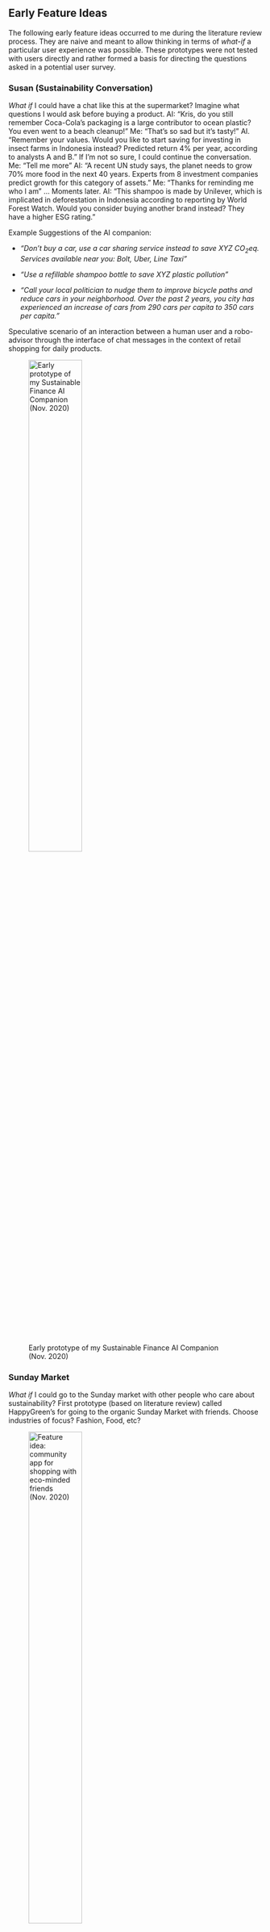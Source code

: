 ```{=mdx}
import MyEmbed from '/src/components/Embed'
import Figure from '/src/components/Figure'
import Watch from '../images/prototypes/ai-watch.png'
import Susan from '../images/prototypes/susan-pink-app.png'
```
## Early Feature Ideas

The following early feature ideas occurred to me during the literature review process. They are naive and meant to allow thinking in terms of *what-if* a particular user experience was possible. These prototypes were not tested with users directly and rather formed a basis for directing the questions asked in a potential user survey.

### Susan (Sustainability Conversation)

*What if* I could have a chat like this at the supermarket? Imagine what questions I would ask before buying a product. AI: "Kris, do you still remember Coca-Cola's packaging is a large contributor to ocean plastic? You even went to a beach cleanup!" Me: "That's so sad but it's tasty!" AI. "Remember your values. Would you like to start saving for investing in insect farms in Indonesia instead? Predicted return 4% per year, according to analysts A and B." If I'm not so sure, I could continue the conversation. Me: "Tell me more" AI: "A recent UN study says, the planet needs to grow 70% more food in the next 40 years. Experts from 8 investment companies predict growth for this category of assets." Me: "Thanks for reminding me who I am" ... Moments later. AI: "This shampoo is made by Unilever, which is implicated in deforestation in Indonesia according to reporting by World Forest Watch. Would you consider buying another brand instead? They have a higher ESG rating."

Example Suggestions of the AI companion:

-   *"Don't buy a car, use a car sharing service instead to save XYZ CO~2~eq. Services available near you: Bolt, Uber, Line Taxi"*

-   *"Use a refillable shampoo bottle to save XYZ plastic pollution"*

-   *"Call your local politician to nudge them to improve bicycle paths and reduce cars in your neighborhood. Over the past 2 years, you city has experienced an increase of cars from 290 cars per capita to 350 cars per capita."*

Speculative scenario of an interaction between a human user and a robo-advisor through the interface of chat messages in the context of retail shopping for daily products.

::: {.content-hidden unless-format="pdf"}
![Early prototype of my Sustainable Finance AI Companion (Nov. 2020)](./images/prototypes/susan-pink-app.png){width="50%"}
:::

```{=mdx}
<Figure
  caption="Early prototype of my Sustainable Finance AI Companion (Nov. 2020)"
  src={Susan}
/>
```
### Sunday Market

*What if* I could go to the Sunday market with other people who care about sustainability? First prototype (based on literature review) called HappyGreen's for going to the organic Sunday Market with friends. Choose industries of focus? Fashion, Food, etc?

::: {.content-hidden unless-format="pdf"}
![Feature idea: community app for shopping with eco-minded friends (Nov. 2020)](./images/prototypes/happygreen.png){width="50%"}
:::

<MyEmbed src="https://framer.com/embed/HappyGreen-s--b6BsD3AvB9LOehpEFVAu/DGVOYRTex?highlights=0" text="Loading Sunday Market..." />

### True Cost

*What if* I you could see the actual cost of each product including externalities?

::: {.content-hidden unless-format="pdf"}
![Feature idea: True Cost (Nov. 2020)](./images/prototypes/true-cost.png){width="50%"}
:::

<MyEmbed src="https://www.figma.com/embed?embed_host=share&url=https%3A%2F%2Fwww.figma.com%2Ffile%2FcAgbLs3UzAI5TnmjOipjZ5%2FTrue-Cost%3Fnode-id%3D0%253A1" text="Loading True Cost..." />

### How Far?

*What if* the exact distance traveled by a product to reach me was clearly displayed during shopping? Seeing precise transportation distances and associated emissions could immediately clarify the environmental impact of buying local versus imported goods. Such transparency might encourage consumers to prioritize local and sustainable sourcing.

::: {.content-hidden unless-format="pdf"}
![Feature idea: How far? (Nov. 2020)](./images/prototypes/how-far.png){width="50%"}
:::

<MyEmbed src="https://www.figma.com/embed?embed_host=share&url=https%3A%2F%2Fwww.figma.com%2Ffile%2FY1PlFrLRvyu7lI2KvAILe4%2FHow-Far%253F%3Fnode-id%3D0%253A1%26t%3Dn2uEPPaN4pknSaVh-1" text="Loading 'How Far?'..." />

## Country Profiles

*What if* I knew my country's top pollution sources? I could instantly access detailed insights into my country’s primary sources of pollution? Having clear, accessible data on national environmental challenges might empower consumers to support policies, businesses, and lifestyle changes that address critical sustainability issues.

::: {.content-hidden unless-format="pdf"}
![Feature idea: Country Profile (Nov. 2020)](./images/prototypes/country-profile.png){width="50%"}
:::

<MyEmbed src="https://www.figma.com/embed?embed_host=share&url=https%3A%2F%2Fwww.figma.com%2Ffile%2Fx2OIzYHACJTr6xnzHkrdeQ%2FCountry-Profiles%3Fnode-id%3D0%253A1%26t%3DW82SgRzgzbAaHImo-1" text="Loading Country Profiles..." />

### Know Your Company (KYC)

*What if* I could KYC the companies I interact with? This is a common practice for banks, they need to KYC "Know Your Client". As a consumer, could I approach companies in a similar way to banks - using "Know Your Company" (KYC) for daily interactions with businesses? Possibly detailed transparency about corporate sustainability, ethics, and practices would enable consumers to engage only with companies whose values align closely with my own. Similary, *What if* I could "Speak Truth to Power", affecting companies with truth? Consolidate user feedback for companies.

### CO~2~eq Flex

*What if* I could show off how much CO~2~eq I have retired? What if I could showcase my contributions to reducing carbon emissions, similar to how fitness achievements are shared? A visual display or "badge" reflecting my environmental impact could encourage others, creating a ripple effect of positive behavior and raising community awareness about personal sustainability efforts.

### Sustainability Watch

*What if* I could see all my sustainability data on a wearable device in the right context? My wearable device could provide instant, contextually relevant sustainability data throughout my day? Imagine checking my watch during shopping or commuting and instantly seeing personalized, actionable insights that help me make more eco-friendly decisions seamlessly integrated into my daily routine.

::: {.content-hidden unless-format="pdf"}
![Feature idea: Sustainability Watch (Nov. 2020)](./images/prototypes/ai-watch.png){width="50%"}
:::

<Figure caption="Sustainability Watch" src={Watch} />

### Narrative Layouts

*What if* I spent 5 minutes every day with a guide who could help me make more eco-friendly choices? How should the layout storyline be structured? Well it’s like Strava (that running app) for sustainability… or if you have heard of Welltory. I believe sustainable choices that would improve my life.. be it what I consume, save, invest, etc.. so I’m trying to design an app around this idea. I'm basically building the UX of AI.. focused on sustainability. How should the layout storyline be structured? Well it's like Strava (that running app) for sustainability... or if you have heard of Welltory. I believe if I spent 5 minutes every day with a guide who could help me make more eco-friendly choices that would improve my life.. be it what I consume, save, invest, etc.. so I'm trying to design an app around this idea.

::: {.content-hidden unless-format="pdf"}
![Feature idea: Narrative Layouts (Nov. 2020)](./images/prototypes/narrative.png){width="50%"}
:::

<MyEmbed src="https://www.figma.com/embed?embed_host=share&url=https%3A%2F%2Fwww.figma.com%2Ffile%2FnTh1LsECxFABEZPE7pSFgw%2FDid-you-know%253F%3Fnode-id%3D0%253A1" text="Loading Prototype..." />

### Shopping Divest

*What if* I you could build a community based on what I buy? Or join existing communities based explicitly on sustainable consumption habits? By sharing my purchasing choices and sustainability experiences with others, perhaps we could collectively amplify the positive impact of our eco-conscious decisions.

::: {.content-hidden unless-format="pdf"}
![Feature idea: Narrative (Nov. 2020)](./images/prototypes/shopping-divest.png){width="50%"}
:::

<MyEmbed src="https://www.figma.com/embed?embed_host=share&url=https%3A%2F%2Fwww.figma.com%2Ffile%2Fw7LqdSzACgz9ghuTcrSxgk%2FDivest%3Fnode-id%3D0%253A1" text="Loading Shopping Divest..." />

## Mapping Feature Ideas to Theory of Planned Behavior

| Type of Feature | Specific Features | Purpose | Rationale |
|---------------|---------------|---------------|---------------------------|
| **Transparency & Impact Intel** | **True Cost, How Far?, Country Profiles, KYC** | Surface hard-to-see facts so choices feel data-backed | Make sense of complex sustainability data, so the user can quickly grasp hidden externalities, supply-chain distance, CO2 footprints, or a comapny's ESG record. |
| **Personal Coach & Nudge Engine** | **Susan Chatbot, Sustainability Watch, Narrative Layouts** | Give real-time, context-aware advice that steers decisions | These features work like a pocket mentor: chat UI, wearable devices, or daily storylines that nudge the user toward greener action. |
| **Social & Collective Flex** | **Sunday Market, Shopping Divest, CO₂ Flex** | Use friends, status, or crowd power to boost motivation | These ideas thrive on group shopping, community leaderboards, or brag-worthy carbon “badges,” focusing on social proof and friendly competition. |

: Categorizing early feature ideas by purpose and rationale.

While these feature ideas were developed independently, before I knew the Theory of Planned Behavior existed, the following is an attempt to organize the features according to TPB constructs.

| Type of Feature | TPB Construct | Meaning | Rationale |
|---------------|---------------|---------------|---------------------------|
| **Transparency & Impact Intel** | **Attitude towards the behavior** | *“Do I think acting sustainably is good and worth it?”* | By exposing hidden costs, supply-chain distance, and ESG scores, these features shape positive (or negative) evaluations of a purchase. |
| **Personal Coach & Nudge Engine** | **Perceived behavioral control** | *“Can I actually pull this off?”* | Real-time tips from Susan or a smartwatch lower friction, boosting a user’s sense that greener behaviour is doable. |
| **Social & Collective Flex** | **Subjective norms** | *“Do the people around me expect this?”* | Sunday-Market meet-ups, carbon badges, and community feeds make sustainable choices visible and socially reinforced. |

: Early feature ideas mapped to Theory of Planned Behavior.